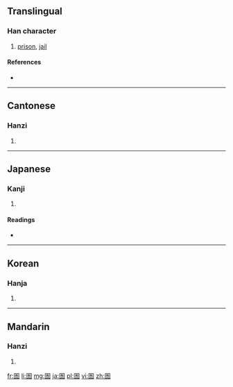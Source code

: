 ==Translingual==

===Han character===
{{Han char|rn=31|rad=囗|as=07|sn=10|four=6060<sub>1</sub>|canj=田一一口 (WMMR)}}

# [[prison]], [[jail]]

====References====
* {{Han ref|kx=0219.010|dkj=04775|dj=0446.230|hdz=10719.010|uh=5704|ud=22276|bh=AE46|bd=44614}}

----

==Cantonese==

===Hanzi===
{{yue-hanzi|jyut=|y=yu5}}

# {{defn|Cantonese|sort=囗07}}

----

==Japanese==

===Kanji===
{{ja-kanji|grade=|rs=囗07}}

# {{defn|Japanese|sort=囗07}}

====Readings====
* {{ja-readings|on=[[ぎょ]] (gyo), [[ご]] (go)|kun=[[ひとや]] (hitoya)}}

----

==Korean==

===Hanja===
{{ko-hanja|hangeul=어|rv=eo|mr=ŏ}}

# {{defn|Korean|sort=囗07}}

----

==Mandarin==

===Hanzi===
{{cmn-hanzi|pin=[[yǔ]] ([[yu3]])|wg=yü<sup>3</sup>}}

# {{defn|Mandarin|sort=囗07}}

[[fr:圄]]
[[li:圄]]
[[mg:圄]]
[[ja:圄]]
[[pl:圄]]
[[vi:圄]]
[[zh:圄]]
